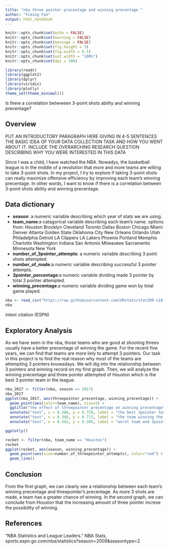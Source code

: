 ---
title: "nba three pointer precentage and winning precentage "
author: "Yiming Fan"
output: html_notebook
---





```{r setup, include=FALSE, message=FALSE, warning=FALSE}
knitr::opts_chunk$set(echo = FALSE)
knitr::opts_chunk$set(warning = FALSE)
knitr::opts_chunk$set(message = FALSE)
knitr::opts_chunk$set(fig.height = 5)
knitr::opts_chunk$set(fig.width = 8.5)
knitr::opts_chunk$set(out.width = "100%")
knitr::opts_chunk$set(dpi = 300)

library(readr)
library(ggplot2)
library(dplyr)
library(viridis)
library(plotly)
theme_set(theme_minimal())
```

Is there a correlation betwween 3-point shots ability and winning precentage?

## Overview

PUT AN INTRODUCTORY PARAGRAPH HERE GIVING IN 4-5 SENTENCES
THE BASIC IDEA OF YOUR DATA COLLECTION TASK AND HOW YOU WENT
ABOUT IT. INCLUDE THE OVERARCHING RESEARCH QUESTION DESCRIBING
WHY YOU WERE INTERESTED IN THIS DATA

Since I was a child, I have watched the NBA. Nowadys, the basketball league is in the middle of a revolution that more and more teams are willing to take 3-point shots. In my project, I try to explore if taking 3-point shots can really maximize offensive efficiency by improving each team's winning precentage. In other words, I want to know if there is a correlation between 3-point shots ability and winning precentage.

## Data dictionary


- **season**: a numeric variable describing which year of stats we are using.
- **team_name**:a catagorical variable describing each team's name. 
options from:
Houston
Brooklyn
Cleveland
Toronto
Dallas
Boston
Chicago
Miami
Denver
Atlanta
Golden State
Oklahoma City
New Orleans
Orlando
Utah
Philadelphia
Detroit
LA Clippers
LA Lakers
Phoenix
Portland
Memphis
Charlotte
Washington
Indiana
San Antonio
Milwaukee
Sacramento
Minnesota
New York
- **number_of_3pointer_attempts**: a numeric variable describing 3 point shots attempted. 
- **number_of_made**:a numeric variable describing successful 3 pointer attempts.
- **3pointer_percentage**:a numeric variable dividing made 3 pointer by total 3 pointer attempted.
- **winning_precentage**:a numeric variable dividing game won by total game played. 





```{r}
nba <- read_csv("https://raw.githubusercontent.com/URstats/stat209-s18-fanyiming33/master/nba.csv") 
nba
```
intext citation (ESPN)


## Exploratory Analysis
As we have seen in the nba, those teams who are good at shooting threes usually have a better precentage of winning the game. For the recent five years, we can find that teams are more liely to attempt 3 pointers. Our task in this project is to find the real reason why most of the teams are attempting 3 pointers knowadays.
We will dig into the relationship between 3 pointers and winning record on my first graph. Then, we will analyze the winning precentage and three pointer attempted of Houston which is the best 3 pointer team in the league.


```{r, echo=FALSE}
nba_2017 <- filter(nba, season == 2017)
nba_2017
ggplot(nba_2017, aes(threepointer_precentage, winning_precentage)) +
  geom_point(aes(color=team_name), size=5) +
  ggtitle("the effect of threepointer precentage on winning precentage") +
  annotate("text", x = 0.386, y = 0.759, label = "the best 3pointer team" ) +
  annotate("text", x = 0.366, y = 0.772, label = "the team winning the most") +
  annotate("text", x = 0.342, y = 0.305, label = "worst team and 3pointer team")

ggplotly()
```

```{r}
rocket <- filter(nba, team_name == "Houston")
rocket
ggplot(rocket, aes(season, winning_precentage)) +
  geom_point(aes(size=number_of_threepointer_attempts), color="red") +
  geom_line()

```

## Conclusion

From the first graph, we can clearly see a relationship between each team's winning precentage and threepointer's precentage. As more 3 shots are made, a team has a greater chance of winning. In the second graph, we can conclude from Houston that the increasing amount of three pointer increse the possibility of winning. 

## References

"NBA Statistics and League Leaders." NBA Stats,       sports.espn.go.com/nba/statistics?season=2009&seasontype=2.


